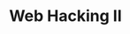 ---
credit:
- Nathan Farlow
- Kevin Higgs
featured: false
location: Siebel CS 2405 + Zoom
recording: 'https://youtu.be/5y2oWqx-9qQ'
slides: web_hacking_ii_meeting.pdf
tags:
- web
- sqli
- javascript
- xss
time_start: 2021-09-16T18:00:00.000000-05:00
title: Web Hacking II
week_number: 3
---